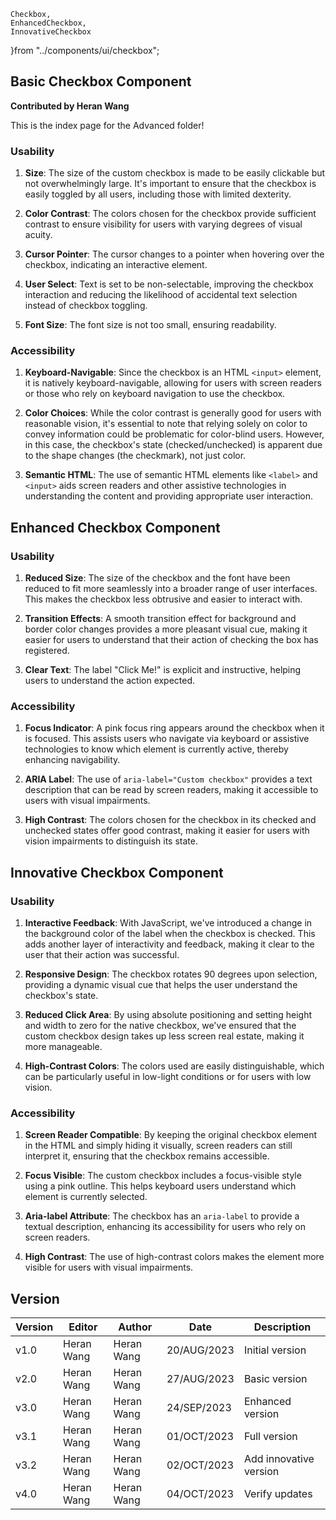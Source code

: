     Checkbox,
    EnhancedCheckbox,
    InnovativeCheckbox
}from "../components/ui/checkbox";


## Basic Checkbox Component

**Contributed by Heran Wang**

This is the index page for the Advanced folder!

<Checkbox />

### Usability

1. **Size**: 
   The size of the custom checkbox is made to be easily clickable but not overwhelmingly large. It's important to ensure that the checkbox is easily toggled by all users, including those with limited dexterity.

2. **Color Contrast**: 
   The colors chosen for the checkbox provide sufficient contrast to ensure visibility for users with varying degrees of visual acuity.

3. **Cursor Pointer**: 
   The cursor changes to a pointer when hovering over the checkbox, indicating an interactive element.

4. **User Select**: 
   Text is set to be non-selectable, improving the checkbox interaction and reducing the likelihood of accidental text selection instead of checkbox toggling.

5. **Font Size**: 
   The font size is not too small, ensuring readability. 

### Accessibility

1. **Keyboard-Navigable**: 
   Since the checkbox is an HTML `<input>` element, it is natively keyboard-navigable, allowing for users with screen readers or those who rely on keyboard navigation to use the checkbox.

2. **Color Choices**: 
   While the color contrast is generally good for users with reasonable vision, it's essential to note that relying solely on color to convey information could be problematic for color-blind users. However, in this case, the checkbox's state (checked/unchecked) is apparent due to the shape changes (the checkmark), not just color.

3. **Semantic HTML**: 
   The use of semantic HTML elements like `<label>` and `<input>` aids screen readers and other assistive technologies in understanding the content and providing appropriate user interaction.


## Enhanced Checkbox Component
<EnhancedCheckbox />

### Usability

1. **Reduced Size**: The size of the checkbox and the font have been reduced to fit more seamlessly into a broader range of user interfaces. This makes the checkbox less obtrusive and easier to interact with.

2. **Transition Effects**: A smooth transition effect for background and border color changes provides a more pleasant visual cue, making it easier for users to understand that their action of checking the box has registered.

3. **Clear Text**: The label "Click Me!" is explicit and instructive, helping users to understand the action expected.

### Accessibility

1. **Focus Indicator**: A pink focus ring appears around the checkbox when it is focused. This assists users who navigate via keyboard or assistive technologies to know which element is currently active, thereby enhancing navigability.

2. **ARIA Label**: The use of `aria-label="Custom checkbox"` provides a text description that can be read by screen readers, making it accessible to users with visual impairments.

3. **High Contrast**: The colors chosen for the checkbox in its checked and unchecked states offer good contrast, making it easier for users with vision impairments to distinguish its state.

## Innovative Checkbox Component
<InnovativeCheckbox />

###  Usability

1. **Interactive Feedback**: With JavaScript, we've introduced a change in the background color of the label when the checkbox is checked. This adds another layer of interactivity and feedback, making it clear to the user that their action was successful.

2. **Responsive Design**: The checkbox rotates 90 degrees upon selection, providing a dynamic visual cue that helps the user understand the checkbox's state.

3. **Reduced Click Area**: By using absolute positioning and setting height and width to zero for the native checkbox, we've ensured that the custom checkbox design takes up less screen real estate, making it more manageable.

4. **High-Contrast Colors**: The colors used are easily distinguishable, which can be particularly useful in low-light conditions or for users with low vision.

### Accessibility

1. **Screen Reader Compatible**: By keeping the original checkbox element in the HTML and simply hiding it visually, screen readers can still interpret it, ensuring that the checkbox remains accessible.

2. **Focus Visible**: The custom checkbox includes a focus-visible style using a pink outline. This helps keyboard users understand which element is currently selected.

3. **Aria-label Attribute**: The checkbox has an `aria-label` to provide a textual description, enhancing its accessibility for users who rely on screen readers.

4. **High Contrast**: The use of high-contrast colors makes the element more visible for users with visual impairments.


## Version
| Version | Editor | Author | Date | Description |
| ---- | ---- | ---- | ---- | ---- |
| v1.0 | Heran Wang | Heran Wang | 20/AUG/2023 | Initial version |
| v2.0 | Heran Wang | Heran Wang | 27/AUG/2023 | Basic version |
| v3.0 | Heran Wang | Heran Wang | 24/SEP/2023 | Enhanced version |
| v3.1 | Heran Wang | Heran Wang | 01/OCT/2023 | Full version |
| v3.2 | Heran Wang | Heran Wang | 02/OCT/2023 | Add innovative version |
| v4.0 | Heran Wang | Heran Wang | 04/OCT/2023 | Verify updates |